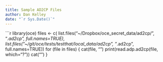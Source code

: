 ```yaml
---
title: Sample AD2CP Files
author: Dan Kelley
date: "`r Sys.Date()`"
---
```


```r
library(oce)
files <- c(
    list.files("~/Dropbox/oce_secret_data/ad2cp/", "*.ad2cp", full.names=TRUE),
    list.files("~/git/oce/tests/testthat/local_data/ad2cp", "*.ad2cp", full.names=TRUE))
for (file in files)
{
    cat(file, "\n")
    print(read.adp.ad2cp(file, which="?"))
    cat("\n\n")
}

